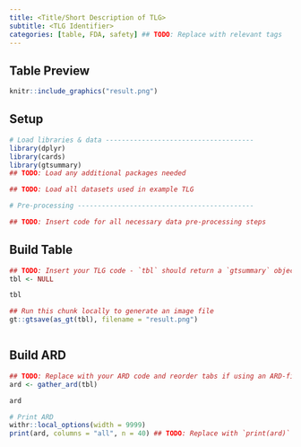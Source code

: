 ```yaml
---
title: <Title/Short Description of TLG>
subtitle: <TLG Identifier>
categories: [table, FDA, safety] ## TODO: Replace with relevant tags
---
```


::: panel-tabset
## Table Preview

```r
knitr::include_graphics("result.png")
```

## Setup

```r
# Load libraries & data -------------------------------------
library(dplyr)
library(cards)
library(gtsummary)
## TODO: Load any additional packages needed

## TODO: Load all datasets used in example TLG

# Pre-processing --------------------------------------------

## TODO: Insert code for all necessary data pre-processing steps
```

## Build Table

```r
## TODO: Insert your TLG code - `tbl` should return a `gtsummary` object
tbl <- NULL

tbl
```

```r
## Run this chunk locally to generate an image file
gt::gtsave(as_gt(tbl), filename = "result.png")
```

```r
```

## Build ARD

```r
## TODO: Replace with your ARD code and reorder tabs if using an ARD-first approach - `ard` should return an ARD of class `card`
ard <- gather_ard(tbl)

ard
```

```r
# Print ARD
withr::local_options(width = 9999)
print(ard, columns = "all", n = 40) ## TODO: Replace with `print(ard)` if `ard` is a list of ARDs
```

:::
